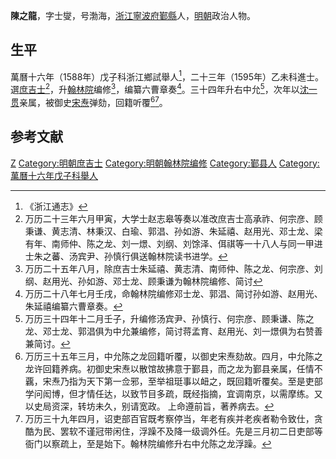 '''陳之龍'''，字士燮，号渤海，[[浙江|浙江]][[寧波府|寧波府]][[鄞縣|鄞縣]]人，[[明朝|明朝]]政治人物。
 
== 生平 ==
萬曆十六年（1588年）戊子科浙江鄉試舉人<ref>《浙江通志》</ref>，二十三年（1595年）乙未科進士。選[[庶吉士|庶吉士]]<ref>万历二十三年六月甲寅，大学士赵志皋等奏以准改庶吉士高承祚、何宗彦、顾秉谦、黄志清、林秉汉、白瑜、郭淐、孙如游、朱延禧、赵用光、邓士龙、梁有年、南师仲、陈之龙、刘一燝、刘纲、刘馀泽、佴祺等一十八人与同一甲进士朱之蕃、汤宾尹、孙慎行俱送翰林院读书进学。</ref>，升[[翰林院|翰林院]]编修<ref>万历二十五年八月，除庶吉士朱延禧、黄志清、南师仲、陈之龙、何宗彦、刘纲、赵用光、孙如游、邓士龙、顾秉谦为翰林院编修、简讨</ref>，编纂六曹章奏<ref>万历二十八年七月壬戌，命翰林院编修邓士龙、郭淐、简讨孙如游、赵用光、朱延禧编纂六曹章奏。</ref>。三十四年升右中允<ref>万历三十四年十二月壬子，升编修汤宾尹、孙慎行、何宗彦、顾秉谦、陈之龙、邓士龙、郭淐俱为中允兼编修，简讨蒋孟育、赵用光、刘一燝俱为右赞善兼简讨。</ref>，次年以[[沈一贯|沈一贯]]亲属，被御史[[宋焘|宋焘]]弹劾，回籍听覆<ref>万历三十五年三月，中允陈之龙回籍听覆，以御史宋焘劾故。四月，中允陈之龙许回籍养病。初御史宋焘以散馆故拂意于鄞县，而之龙为鄞县亲属，任情不覊，宋焘乃指为天下第一佥邪，至举祖珽事以衄之，既回籍听覆矣。至是吏部学问闳博，但才情任达，以致节目多疏，既经指摘，宜调南京，以需摩练。又以史局资深，转坊未久，别请宽政。 上命遵前旨，著养病去。</ref><ref>万历三十九年四月，诏吏部百官既考察停当，年老有疾并老疾者勒令致仕，贪酷为民、罢软不谨冠带闲住，浮躁不及降一级调外任。先是三月初二日吏部等衙门以察疏上，至是始下。翰林院编修升右中允陈之龙浮躁。</ref>。

==参考文献==
{{reflist}}
 
{{明朝官员小作品}}
{{萬曆二十三年乙未科殿試金榜}}
{{DEFAULTSORT:Chen陳}}
[[Category:陳姓|Z]]
[[Category:明朝庶吉士|Category:明朝庶吉士]]
[[Category:明朝翰林院编修|Category:明朝翰林院编修]]
[[Category:鄞县人|Category:鄞县人]]
[[Category:萬曆十六年戊子科舉人|Category:萬曆十六年戊子科舉人]]